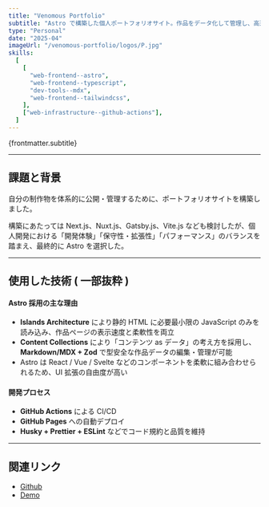 ```yaml
---
title: "Venomous Portfolio"
subtitle: "Astro で構築した個人ポートフォリオサイト。作品をデータ化して管理し、高速表示と柔軟な拡張性を両立。"
type: "Personal"
date: "2025-04"
imageUrl: "/venomous-portfolio/logos/P.jpg"
skills:
  [
    [
      "web-frontend--astro",
      "web-frontend--typescript",
      "dev-tools--mdx",
      "web-frontend--tailwindcss",
    ],
    ["web-infrastructure--github-actions"],
  ]
---
```



<p>{frontmatter.subtitle}</p>

---

## 課題と背景

自分の制作物を体系的に公開・管理するために、ポートフォリオサイトを構築しました。

構築にあたっては Next.js、Nuxt.js、Gatsby.js、Vite.js なども検討したが、個人開発における「開発体験」「保守性・拡張性」「パフォーマンス」のバランスを踏まえ、最終的に Astro を選択した。

---

## 使用した技術 ( 一部抜粋 )

<WorkContentLayoutSkills
  size={50}
  skills={frontmatter.skills.flat()}
  class="flex w-full justify-start"
/>

#### Astro 採用の主な理由

- **Islands Architecture** により静的 HTML に必要最小限の JavaScript のみを読み込み、作品ページの表示速度と柔軟性を両立
- **Content Collections** により「コンテンツ as データ」の考え方を採用し、**Markdown/MDX + Zod** で型安全な作品データの編集・管理が可能
- Astro は React / Vue / Svelte などのコンポーネントを柔軟に組み合わせられるため、UI 拡張の自由度が高い

#### 開発プロセス

- **GitHub Actions** による CI/CD
- **GitHub Pages** への自動デプロイ
- **Husky + Prettier + ESLint** などでコード規約と品質を維持

---

## 関連リンク

- [Github](https://github.com/BlaxBerry333/venomous-portfolio)
- [Demo](https://blaxberry333.github.io/venomous-portfolio/works/)
